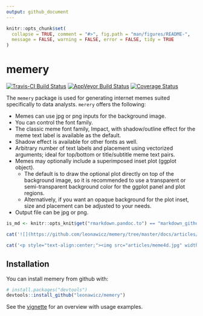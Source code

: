 ```yaml
---
output: github_document
---
```


<!-- README.md is generated from README.Rmd. Please edit that file -->

```r
knitr::opts_chunk$set(
  collapse = TRUE, comment = "#>", fig.path = "man/figures/README-",
  message = FALSE, warning = FALSE, error = FALSE, tidy = TRUE
)
```

# memery

[![Travis-CI Build Status](https://travis-ci.org/leonawicz/memery.svg?branch=master)](https://travis-ci.org/leonawicz/memery)
[![AppVeyor Build Status](https://ci.appveyor.com/api/projects/status/github/leonawicz/memery?branch=master&svg=true)](https://ci.appveyor.com/project/leonawicz/memery)
[![Coverage Status](https://img.shields.io/codecov/c/github/leonawicz/memery/master.svg)](https://codecov.io/github/leonawicz/memery?branch=master)

The `memery` package is used for generating internet memes suited specifically to data analysts. `merery` offers the following:

* Memes can use jpg or png inputs for the background image.
* You can control the font family.
* The classic meme font family, Impact, with shadow/outline effect for the meme text label is available as the default.
* Shadow effect is available for other fonts as well.
* Arbitrary number of text labels and placement using vectorized arguments; ideal for top/bottom or title/subtitle meme text pairs.
* Memes may optionally include a superimposed inset plot (ggplot object).
    * The default is to draw the optional plot directly on top of the background image, so it is recommended to use a transparent or semi-transparent background color for the ggplot panel and plot regions.
    * Alternatively, if you want an opaque background for the plot inset, size and placement can be adjusted to your needs.
* Output file can be jpg or png.

```r
is_md <- knitr::opts_knit$get("rmarkdown.pandoc.to") == "markdown_github-ascii_identifiers"
```

```r
cat('![](https://github.com/leonawicz/memery/tree/master/docs/articles/meme4d.jpg)')
```

```r
cat('<p style="text-align:center;"><img src="articles/meme4d.jpg" width="600px"></p>')
```

## Installation

You can install memery from github with:

```r
# install.packages("devtools")
devtools::install_github("leonawicz/memery")
```

See the [vignette](https://leonawicz.github.io/memery/articles/memery.html) for an overview with usage examples.

